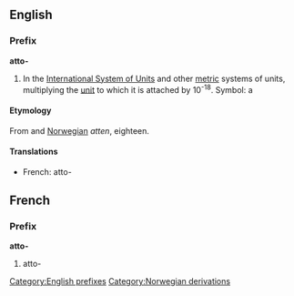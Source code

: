 ==English==
===Prefix===
[[Category:English prefixes]]
'''atto-'''

#In the [[International System of Units]] and other [[metric]] systems of units, multiplying the [[unit]] to which it is attached by 10<sup>-18</sup>. Symbol: a

====Etymology====
From {{Dan.}} and [[w:Norwegian language|Norwegian]][[Category:Norwegian derivations]] ''atten'', eighteen.

====Translations====
*French: atto-

==French==
===Prefix===
'''atto-'''

#atto-